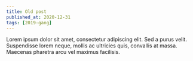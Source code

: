 ```yaml
---
title: Old post
published_at: 2020-12-31
tags: [2019-gang]
---
```


Lorem ipsum dolor sit amet, consectetur adipiscing elit. Sed a purus velit. Suspendisse lorem neque, mollis ac ultricies quis, convallis at massa. Maecenas pharetra arcu vel maximus facilisis.
